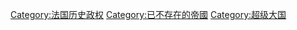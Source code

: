 {{catmore}}
{{Commonscat|First French Empire}}

[[Category:法国历史政权|Category:法国历史政权]]
[[Category:已不存在的帝國|Category:已不存在的帝國]]
[[Category:超级大国|Category:超级大国]]